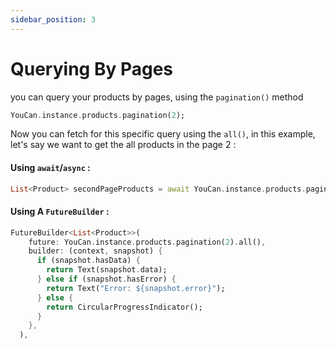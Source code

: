 ```yaml
---
sidebar_position: 3
---
```


# Querying By Pages

you can query your products by pages, using the `pagination()` method

```dart
YouCan.instance.products.pagination(2);
```

Now you can fetch for this specific query using the `all()`, in this example, let's say we want to get the all products in the page 2 :

#### Using `await`/`async` :

```dart
List<Product> secondPageProducts = await YouCan.instance.products.pagination(2).all();
```

#### Using A `FutureBuilder` :

```dart
FutureBuilder<List<Product>>(
    future: YouCan.instance.products.pagination(2).all(),
    builder: (context, snapshot) {
      if (snapshot.hasData) {
        return Text(snapshot.data);
      } else if (snapshot.hasError) {
        return Text("Error: ${snapshot.error}");
      } else {
        return CircularProgressIndicator();
      }
    },
  ),

```
